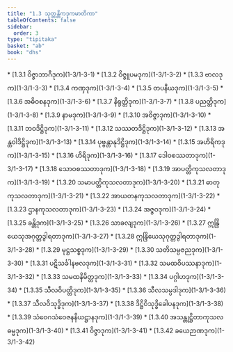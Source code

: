 ```yaml
---
title: "1.3 သုတ္တန္တိကဒုကမာတိကာ"
tableOfContents: false
sidebar:
  order: 3
type: "tipitaka"
basket: "ab"
book: "dhs"
---
```



<DynamicBreadcrumb />



<TableOfContents book="dhs" section="1.3">
* [1.3.1 ဝိဇ္ဇာဘာဂီဒုက](1-3/1-3-1)
* [1.3.2 ဝိဇ္ဇူပမဒုက](1-3/1-3-2)
* [1.3.3 ဗာလဒုက](1-3/1-3-3)
* [1.3.4 ကဏှဒုက](1-3/1-3-4)
* [1.3.5 တပနီယဒုက](1-3/1-3-5)
* [1.3.6 အဓိဝစနဒုက](1-3/1-3-6)
* [1.3.7 နိရုတ္တိဒုက](1-3/1-3-7)
* [1.3.8 ပညတ္တိဒုက](1-3/1-3-8)
* [1.3.9 နာမဒုက](1-3/1-3-9)
* [1.3.10 အဝိဇ္ဇာဒုက](1-3/1-3-10)
* [1.3.11 ဘဝဒိဋ္ဌိဒုက](1-3/1-3-11)
* [1.3.12 သဿတဒိဋ္ဌိဒုက](1-3/1-3-12)
* [1.3.13 အန္တဝါဒိဋ္ဌိဒုက](1-3/1-3-13)
* [1.3.14 ပုဗ္ဗန္တာနုဒိဋ္ဌိဒုက](1-3/1-3-14)
* [1.3.15 အဟိရိကဒုက](1-3/1-3-15)
* [1.3.16 ဟိရိဒုက](1-3/1-3-16)
* [1.3.17 ဒေါဝစဿတာဒုက](1-3/1-3-17)
* [1.3.18 သောဝစဿတာဒုက](1-3/1-3-18)
* [1.3.19 အာပတ္တိကုသလတာဒုက](1-3/1-3-19)
* [1.3.20 သမာပတ္တိကုသလတာဒုက](1-3/1-3-20)
* [1.3.21 ဓာတုကုသလတာဒုက](1-3/1-3-21)
* [1.3.22 အာယတနကုသလတာဒုက](1-3/1-3-22)
* [1.3.23 ဌာနကုသလတာဒုက](1-3/1-3-23)
* [1.3.24 အဇ္ဇဝဒုက](1-3/1-3-24)
* [1.3.25 ခန္တိဒုက](1-3/1-3-25)
* [1.3.26 သာခလျဒုက](1-3/1-3-26)
* [1.3.27 ဣန္ဒြိယေသုအဂုတ္တဒွါရတာဒုက](1-3/1-3-27)
* [1.3.28 ဣန္ဒြိယေသုဂုတ္တဒွါရတာဒုက](1-3/1-3-28)
* [1.3.29 မုဋ္ဌသစ္စဒုက](1-3/1-3-29)
* [1.3.30 သတိသမ္ပဇညဒုက](1-3/1-3-30)
* [1.3.31 ပဋိသင်္ခါနဗလဒုက](1-3/1-3-31)
* [1.3.32 သမထဝိပဿနာဒုက](1-3/1-3-32)
* [1.3.33 သမထနိမိတ္တဒုက](1-3/1-3-33)
* [1.3.34 ပဂ္ဂါဟဒုက](1-3/1-3-34)
* [1.3.35 သီလဝိပတ္တိဒုက](1-3/1-3-35)
* [1.3.36 သီလသမ္ပဒါဒုက](1-3/1-3-36)
* [1.3.37 သီလဝိသုဒ္ဓိဒုက](1-3/1-3-37)
* [1.3.38 ဒိဋ္ဌိဝိသုဒ္ဓိခေါပနဒုက](1-3/1-3-38)
* [1.3.39 သံဝေဂသံဝေဇနနိယဋ္ဌာနဒုက](1-3/1-3-39)
* [1.3.40 အသန္တုဋ္ဌိတာကုသလဓမ္မဒုက](1-3/1-3-40)
* [1.3.41 ဝိဇ္ဇာဒုက](1-3/1-3-41)
* [1.3.42 ခယေဉာဏဒုက](1-3/1-3-42)
</TableOfContents>